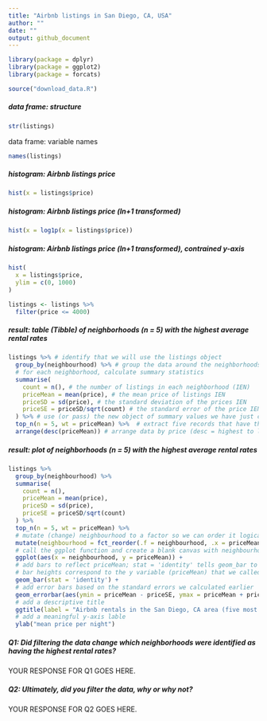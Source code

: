 ```yaml
---
title: "Airbnb listings in San Diego, CA, USA"
author: ""
date: ""
output: github_document
---
```


```r
library(package = dplyr)
library(package = ggplot2)
library(package = forcats)
```

```r
source("download_data.R")
```

##### data frame: structure

```r
str(listings)
```

data frame: variable names

```r
names(listings)
```

##### histogram: Airbnb listings price

```r
hist(x = listings$price)
```

##### histogram: Airbnb listings price (ln+1 transformed)

```r
hist(x = log1p(x = listings$price))
```

##### histogram: Airbnb listings price (ln+1 transformed), contrained y-axis

```r
hist(
  x = listings$price,
  ylim = c(0, 1000)
)
```

```r
listings <- listings %>%
  filter(price <= 4000)
```

##### result: table (Tibble) of neighborhoods (n = 5) with the highest average rental rates

```r
listings %>% # identify that we will use the listings object
  group_by(neighbourhood) %>% # group the data around the neighborhoods
  # for each neighborhood, calculate summary statistics
  summarise(
    count = n(), # the number of listings in each neighborhood (IEN)
    priceMean = mean(price), # the mean price of listings IEN
    priceSD = sd(price), # the standard deviation of the prices IEN
    priceSE = priceSD/sqrt(count) # the standard error of the price IEN
  ) %>% # use (or pass) the new object of summary values we have just created
  top_n(n = 5, wt = priceMean) %>%  # extract five records that have the highest mean price
  arrange(desc(priceMean)) # arrange data by price (desc = highest to lowest)
```

##### result: plot of neighborhoods (n = 5) with the highest average rental rates

```r
listings %>% 
  group_by(neighbourhood) %>% 
  summarise(
    count = n(),
    priceMean = mean(price),
    priceSD = sd(price),
    priceSE = priceSD/sqrt(count)
  ) %>%
  top_n(n = 5, wt = priceMean) %>% 
  # mutate (change) neighbourhood to a factor so we can order it logically in our plot
  mutate(neighbourhood = fct_reorder(.f = neighbourhood, .x = priceMean, .desc = TRUE)) %>% 
  # call the ggplot function and create a blank canvas with neighbourhood and priceMean as the input data
  ggplot(aes(x = neighbourhood, y = priceMean)) +
  # add bars to reflect priceMean; stat = 'identity' tells geom_bar to make the
  # bar heights correspond to the y variable (priceMean) that we called above
  geom_bar(stat = 'identity') +
  # add error bars based on the standard errors we calculated earlier
  geom_errorbar(aes(ymin = priceMean - priceSE, ymax = priceMean + priceSE), width = 0.5) +
  # add a descriptive title
  ggtitle(label = "Airbnb rentals in the San Diego, CA area (five most expensive neighbourhoods)") +
  # add a meaningful y-axis lable
  ylab("mean price per night")
```

##### Q1: Did filtering the data change which neighborhoods were identified as having the highest rental rates? 

YOUR RESPONSE FOR Q1 GOES HERE.

##### Q2: Ultimately, did you filter the data, why or why not?

YOUR RESPONSE FOR Q2 GOES HERE.